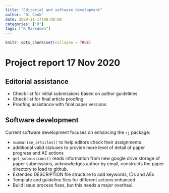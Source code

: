 ```yaml
---
title: "Editorial and software development"
author: "Di Cook"
date: 2020-11-17T08:00:00
categories: ["R"]
tags: ["R Markdown"]
---
```


```r
knitr::opts_chunk$set(collapse = TRUE)
```

# Project report 17 Nov 2020

## Editorial assistance 

- Check list for initial submissions based on author guidelines
- Check list for final article proofing
- Proofing assistance with final paper versions 

## Software development

Current software development focuses on enhancing the `rj` package:

- `summarise_articles()` to help editors check their assignments
- additional valid statuses to provide more level of detail of paper progress and AE actions
- `get_submissions()` reads information from new google drive storage of paper submissions, acknowledges author by email, constructs the paper directory to load to github.
- Extended DESCRIPTION file structure to add keywords, IDs and AEs
- Template and guideline files for different actions enhanced
- Build issue process fixes, but this needs a major overhaul.
